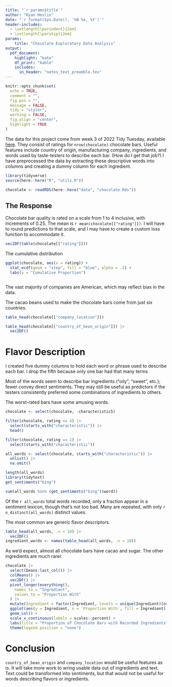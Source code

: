 ---
title: "`r params$title`"
author: "Ryan Heslin"
date: "`r format(Sys.Date(), '%B %e, %Y')`"
header-includes:
  - \setlength{\parindent}{2em}
  - \setlength{\parskip}{2em}
params:
    title: "Chocolate Exploratory Data Analysis"
output:
  pdf_document:
    highlight: "kate"
    df_print: "kable"
    includes:
      in_header: "notes_text_preamble.tex"
---

```{r setup, include=FALSE}
knitr::opts_chunk$set(
  echo = TRUE,
  comment = "",
  fig.pos = "",
  message = FALSE,
  tidy = "styler",
  warning = FALSE,
  fig.align = "center",
  highlight = TRUE
)
```


The data for this project come from week 3 of 
2022 Tidy Tuesday, available [here](https://github.com/rfordatascience/tidytuesday/blob/master/data/2022/2022-01-18/readme.md). They consist of ratings for 
`nrow(chocolate)` chocolate bars. Useful features include country of origin, manufacturing company, 
ingredients, and words used by taste-testers to describe each bar. (How do I get that job?) I have preprocessed the data by extracting these descriptive words into columns and creating a dummy column for each ingredient.

```{r}
library(tidyverse)
source(here::here("R", "utils.R"))

chocolate <- readRDS(here::here("data", "chocolate.Rds"))
```

## The Response 


Chocolate bar quality is rated on a scale from 1 to 4 
inclusive, with increments of 0.25. The mean is 
`r mean(chocolate[["rating"]])`. I will have to 
round predictions to that scale, and I may have to 
create a custom loss function to accommodate it.
```{r}
vec2DF(table(chocolate[["rating"]]))
```

The cumulative distribution
```{r}
ggplot(chocolate, aes(x = rating)) +
  stat_ecdf(geom = "step", fill = "blue", alpha = .5) +
  labs(y = "Cumulative Proportion")
```

```{r}

```
The vast majority of companies are American, which 
may reflect bias in the data. 

The cacao beans used to make the chocolate bars come from just six countries.
```{r}
table_head(chocolate[["company_location"]])

table_head(chocolate[["country_of_bean_origin"]]) |>
  vec2DF()
```

# Flavor Description

I created five dummy columns to hold each word or phrase used to describe each bar. I drop the fifth because only one bar had that many terms

Most of the words seem to describe bar ingredients 
("oily", "sweet", etc.); fewer convey direct sentiments. They may still be useful as predictors 
if the testers consistently preferred some 
combinations of ingredients to others.

The worst-rated bars have some amusing words.
```{r}
chocolate <- select(chocolate, -characteristic5)

filter(chocolate, rating == 4) |>
  select(starts_with("characteristic")) |>
  head()

filter(chocolate, rating == 1) |>
  select(starts_with("characteristic"))
```

```{r}
all_words <- select(chocolate, starts_with("characteristic")) |>
  unlist() |>
  na.omit()

length(all_words)
library(tidytext)
get_sentiments("bing")

sum(all_words %in% (get_sentiments("bing")$word))
```


Of the `r all_words` total words recorded, only 
a fraction appear in a sentiment lexicon, though 
that's not too bad. Many are repeated, with only 
`r n_distinct(all_words)` distinct values.


The most common are generic flavor descriptors. 

```{r}
table_head(all_words, .n = 10) |>
  vec2DF()
ingredient_words <- names(table_head(all_words, .n = 10))
```


As we'd expect, almost all chocolate bars have 
cacao and sugar. The other ingredients are much 
rarer.
```{r}
chocolate |>
  select(beans:last_col()) |>
  colMeans() |>
  vec2DF() |>
  pivot_longer(everything(),
    names_to = "Ingredient",
    values_to = "Proportion With"
  ) |>
  mutate(Ingredient = factor(Ingredient, levels = unique(Ingredient)[order(`Proportion With`)])) |>
  ggplot(aes(y = Ingredient, x = `Proportion With`, fill = Ingredient)) +
  geom_col() +
  scale_x_continuous(labels = scales::percent) +
  labs(title = "Proportion of Chocolate Bars with Recorded Ingredients") +
  theme(legend.position = "none")
```

# Conclusion 

`country_of_bean_origin` and `company_location` would be useful features as is. It will take more work to wring usable data out of ingredients and text. Text could be transformed into sentiments, but that would not be useful for words describing 
flavors or ingredients.
